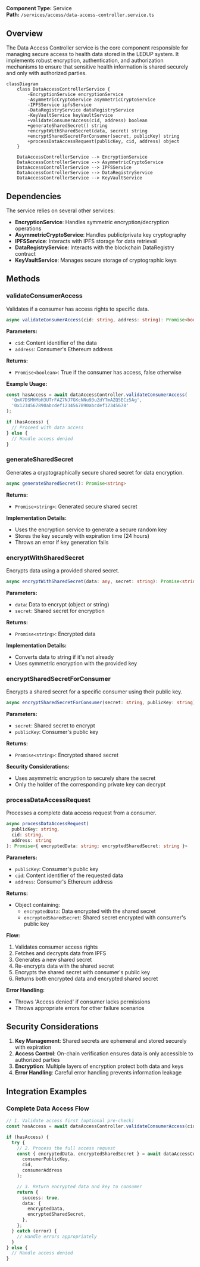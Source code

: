 
<HeaderTitle
  title="Data Access Controller"
  source="https://github.com/LED-UP/LED-UP/tree/main/apis/access-control"
/>
---



**Component Type:** Service  
**Path:** `/services/access/data-access-controller.service.ts`

## Overview

The Data Access Controller service is the core component responsible for managing secure access to health data stored in the LEDUP system. It implements robust encryption, authentication, and authorization mechanisms to ensure that sensitive health information is shared securely and only with authorized parties.

```mermaid
classDiagram
    class DataAccessControllerService {
        -EncryptionService encryptionService
        -AsymmetricCryptoService asymmetricCryptoService
        -IPFSService ipfsService
        -DataRegistryService dataRegistryService
        -KeyVaultService keyVaultService
        +validateConsumerAccess(cid, address) boolean
        +generateSharedSecret() string
        +encryptWithSharedSecret(data, secret) string
        +encryptSharedSecretForConsumer(secret, publicKey) string
        +processDataAccessRequest(publicKey, cid, address) object
    }

    DataAccessControllerService --> EncryptionService
    DataAccessControllerService --> AsymmetricCryptoService
    DataAccessControllerService --> IPFSService
    DataAccessControllerService --> DataRegistryService
    DataAccessControllerService --> KeyVaultService
```

## Dependencies

The service relies on several other services:

- **EncryptionService**: Handles symmetric encryption/decryption operations
- **AsymmetricCryptoService**: Handles public/private key cryptography
- **IPFSService**: Interacts with IPFS storage for data retrieval
- **DataRegistryService**: Interacts with the blockchain DataRegistry contract
- **KeyVaultService**: Manages secure storage of cryptographic keys

## Methods

### validateConsumerAccess

Validates if a consumer has access rights to specific data.

```typescript
async validateConsumerAccess(cid: string, address: string): Promise<boolean>
```

**Parameters:**

- `cid`: Content identifier of the data
- `address`: Consumer's Ethereum address

**Returns:**

- `Promise<boolean>`: True if the consumer has access, false otherwise

**Example Usage:**

```typescript
const hasAccess = await dataAccessController.validateConsumerAccess(
  'QmX7DSMHMbH3UTrFAZ7NJ7GKcNNu93uZdYTmAZQ5ECz5Ag',
  '0x1234567890abcdef1234567890abcdef12345678'
);

if (hasAccess) {
  // Proceed with data access
} else {
  // Handle access denied
}
```

### generateSharedSecret

Generates a cryptographically secure shared secret for data encryption.

```typescript
async generateSharedSecret(): Promise<string>
```

**Returns:**

- `Promise<string>`: Generated secure shared secret

**Implementation Details:**

- Uses the encryption service to generate a secure random key
- Stores the key securely with expiration time (24 hours)
- Throws an error if key generation fails

### encryptWithSharedSecret

Encrypts data using a provided shared secret.

```typescript
async encryptWithSharedSecret(data: any, secret: string): Promise<string>
```

**Parameters:**

- `data`: Data to encrypt (object or string)
- `secret`: Shared secret for encryption

**Returns:**

- `Promise<string>`: Encrypted data

**Implementation Details:**

- Converts data to string if it's not already
- Uses symmetric encryption with the provided key

### encryptSharedSecretForConsumer

Encrypts a shared secret for a specific consumer using their public key.

```typescript
async encryptSharedSecretForConsumer(secret: string, publicKey: string): Promise<string>
```

**Parameters:**

- `secret`: Shared secret to encrypt
- `publicKey`: Consumer's public key

**Returns:**

- `Promise<string>`: Encrypted shared secret

**Security Considerations:**

- Uses asymmetric encryption to securely share the secret
- Only the holder of the corresponding private key can decrypt

### processDataAccessRequest

Processes a complete data access request from a consumer.

```typescript
async processDataAccessRequest(
  publicKey: string,
  cid: string,
  address: string
): Promise<{ encryptedData: string; encryptedSharedSecret: string }>
```

**Parameters:**

- `publicKey`: Consumer's public key
- `cid`: Content identifier of the requested data
- `address`: Consumer's Ethereum address

**Returns:**

- Object containing:
  - `encryptedData`: Data encrypted with the shared secret
  - `encryptedSharedSecret`: Shared secret encrypted with consumer's public key

**Flow:**

1. Validates consumer access rights
2. Fetches and decrypts data from IPFS
3. Generates a new shared secret
4. Re-encrypts data with the shared secret
5. Encrypts the shared secret with consumer's public key
6. Returns both encrypted data and encrypted shared secret

**Error Handling:**

- Throws 'Access denied' if consumer lacks permissions
- Throws appropriate errors for other failure scenarios

## Security Considerations

1. **Key Management**: Shared secrets are ephemeral and stored securely with expiration
2. **Access Control**: On-chain verification ensures data is only accessible to authorized parties
3. **Encryption**: Multiple layers of encryption protect both data and keys
4. **Error Handling**: Careful error handling prevents information leakage

## Integration Examples

### Complete Data Access Flow

```typescript
// 1. Validate access first (optional pre-check)
const hasAccess = await dataAccessController.validateConsumerAccess(cid, consumerAddress);

if (hasAccess) {
  try {
    // 2. Process the full access request
    const { encryptedData, encryptedSharedSecret } = await dataAccessController.processDataAccessRequest(
      consumerPublicKey,
      cid,
      consumerAddress
    );

    // 3. Return encrypted data and key to consumer
    return {
      success: true,
      data: {
        encryptedData,
        encryptedSharedSecret,
      },
    };
  } catch (error) {
    // Handle errors appropriately
  }
} else {
  // Handle access denied
}
```
